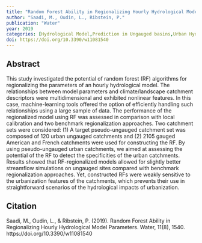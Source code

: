 ```yaml
---
title: "Random Forest Ability in Regionalizing Hourly Hydrological Model Parameters"
author: "Saadi, M., Oudin, L., Ribstein, P."
publication: "Water"
year: 2019
categories: [Hydrological Model,Prediction in Ungauged basins,Urban Hydrology,Model Calibration]
doi: https://doi.org/10.3390/w11081540
---
```


## Abstract

This study investigated the potential of random forest (RF) algorithms for regionalizing the parameters of an hourly hydrological model. The relationships between model parameters and climate/landscape catchment descriptors were multidimensional and exhibited nonlinear features. In this case, machine-learning tools offered the option of efficiently handling such relationships using a large sample of data. The performance of the regionalized model using RF was assessed in comparison with local calibration and two benchmark regionalization approaches. Two catchment sets were considered: (1) A target pseudo-ungauged catchment set was composed of 120 urban ungauged catchments and (2) 2105 gauged American and French catchments were used for constructing the RF. By using pseudo-ungauged urban catchments, we aimed at assessing the potential of the RF to detect the specificities of the urban catchments. Results showed that RF-regionalized models allowed for slightly better streamflow simulations on ungauged sites compared with benchmark regionalization approaches. Yet, constructed RFs were weakly sensitive to the urbanization features of the catchments, which prevents their use in straightforward scenarios of the hydrological impacts of urbanization.

## Citation

Saadi, M., Oudin, L., & Ribstein, P. (2019). Random Forest Ability in Regionalizing Hourly Hydrological Model Parameters. Water, 11(8), 1540. https://doi.org/10.3390/w11081540
